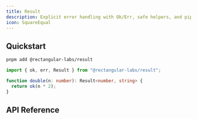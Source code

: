 ```yaml
---
title: Result
description: Explicit error handling with Ok/Err, safe helpers, and pipelining.
icon: SquareEqual
---
```


## Quickstart

```bash
pnpm add @rectangular-labs/result
```

```ts
import { ok, err, Result } from "@rectangular-labs/result";

function double(n: number): Result<number, string> {
  return ok(n * 2);
}
```

## API Reference

<Card title="API Reference" href="./api" />
